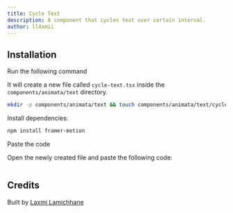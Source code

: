 ```yaml
---
title: Cycle Text
description: A component that cycles text over certain interval.
author: ll4xmii
---
```


<ComponentPreview name="text-cycle-text--docs" />

## Installation

<Steps>
<Step>Run the following command</Step>

It will create a new file called `cycle-text.tsx` inside the `components/animata/text` directory.

```bash
mkdir -p components/animata/text && touch components/animata/text/cycle-text.tsx
```

Install dependencies:

```bash
npm install framer-motion
```

<Step>Paste the code</Step>

Open the newly created file and paste the following code:

```jsx file=<rootDir>/animata/text/cycle-text.tsx

```

</Steps>

## Credits

Built by [Laxmi Lamichhane](https://github.com/llaxmi)
